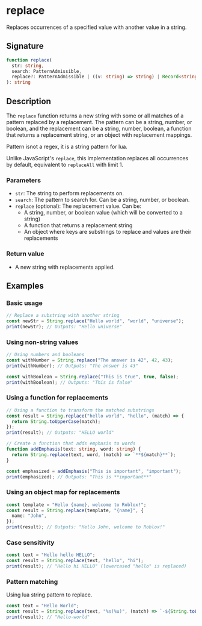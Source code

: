 # replace

Replaces occurrences of a specified value with another value in a string.

## Signature

```ts
function replace(
  str: string, 
  search: PatternAdmissible, 
  replace?: PatternAdmissible | ((v: string) => string) | Record<string, string>
): string
```

## Description

The `replace` function returns a new string with some or all matches of a pattern replaced by a replacement. The pattern can be a string, number, or boolean, and the replacement can be a string, number, boolean, a function that returns a replacement string, or an object with replacement mappings.

Pattern isnot a regex, it is a string pattern for lua.

Unlike JavaScript's `replace`, this implementation replaces all occurrences by default, equivalent to `replaceAll` with limit 1.

### Parameters
- `str`: The string to perform replacements on.
- `search`: The pattern to search for. Can be a string, number, or boolean.
- `replace` (optional): The replacement value. Can be:
  - A string, number, or boolean value (which will be converted to a string)
  - A function that returns a replacement string
  - An object where keys are substrings to replace and values are their replacements

### Return value
- A new string with replacements applied.

## Examples

### Basic usage

```ts
// Replace a substring with another string
const newStr = String.replace("Hello world", "world", "universe");
print(newStr); // Outputs: "Hello universe"
```

### Using non-string values

```ts
// Using numbers and booleans
const withNumber = String.replace("The answer is 42", 42, 43);
print(withNumber); // Outputs: "The answer is 43"

const withBoolean = String.replace("This is true", true, false);
print(withBoolean); // Outputs: "This is false"
```

### Using a function for replacements

```ts
// Using a function to transform the matched substrings
const result = String.replace("hello world", "hello", (match) => {
  return String.toUpperCase(match);
});
print(result); // Outputs: "HELLO world"

// Create a function that adds emphasis to words
function addEmphasis(text: string, word: string) {
  return String.replace(text, word, (match) => `**${match}**`);
}

const emphasized = addEmphasis("This is important", "important");
print(emphasized); // Outputs: "This is **important**"
```

### Using an object map for replacements

```ts
const template = "Hello {name}, welcome to Roblox!";
const result = String.replace(template, "{name}", {
  name: "John",
});
print(result); // Outputs: "Hello John, welcome to Roblox!"
```

### Case sensitivity

```ts
const text = "Hello hello HELLO";
const result = String.replace(text, "hello", "hi");
print(result); // "Hello hi HELLO" (lowercased "hello" is replaced)
```

### Pattern matching

Using lua string pattern to replace.

```ts
const text = "Hello World";
const result = String.replace(text, "%s(%u)", (match) => `-${String.toLowerCase(match)}`);
print(result); // "Hello-world"
```
